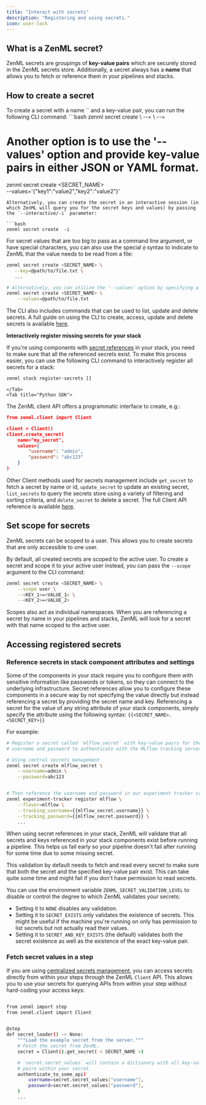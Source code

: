 ```yaml
---
title: "Interact with secrets"
description: "Registering and using secrets."
icon: user-lock
---
```


## What is a ZenML secret?

ZenML secrets are groupings of **key-value pairs** which are securely stored in the ZenML secrets store. Additionally, a secret always has a **name** that allows you to fetch or reference them in your pipelines and stacks.

## How to create a secret
<Tabs>
    <Tab title="CLI">
To create a secret with a name `<SECRET_NAME>` and a key-value pair, you can run the following CLI command:
```bash
zenml secret create <SECRET_NAME> \
    --<KEY_1>=<VALUE_1> \
    --<KEY_2>=<VALUE_2>

# Another option is to use the '--values' option and provide key-value pairs in either JSON or YAML format.
zenml secret create <SECRET_NAME> \
    --values='{"key1":"value2","key2":"value2"}'
```
Alternatively, you can create the secret in an interactive session (in which ZenML will query you for the secret keys and values) by passing the `--interactive/-i` parameter:

```bash
zenml secret create  -i
```

For secret values that are too big to pass as a command line argument, or have special characters, you can also use the special `@` syntax to indicate to ZenML that the value needs to be read from a file:

```bash
zenml secret create <SECRET_NAME> \
   --key=@path/to/file.txt \
   ...

# Alternatively, you can utilize the '--values' option by specifying a file path containing key-value pairs in either JSON or YAML format.
zenml secret create <SECRET_NAME> \
    --values=@path/to/file.txt
```

The CLI also includes commands that can be used to list, update and delete secrets. A full guide on using the CLI to create, access, update and delete secrets is available [here](https://sdkdocs.zenml.io/latest/cli/#zenml.cli--secrets-management).

**Interactively register missing secrets for your stack**

If you're using components with [secret references](/latest/versions/0.66.0/how-to/interact-with-secrets#reference-secrets-in-stack-component-attributes-and-settings) in your stack, you need to make sure that all the referenced secrets exist. To make this process easier, you can use the following CLI command to interactively register all secrets for a stack:

```bash
zenml stack register-secrets []
```

    </Tab>
    <Tab title="Python SDK">
The ZenML client API offers a programmatic interface to create, e.g.:

```JSON
from zenml.client import Client

client = Client()
client.create_secret(
    name="my_secret",
    values={
        "username": "admin",
        "password": "abc123"
    }
)
```

Other Client methods used for secrets management include `get_secret` to fetch a secret by name or id, `update_secret` to update an existing secret, `list_secrets` to query the secrets store using a variety of filtering and sorting criteria, and `delete_secret` to delete a secret. The full Client API reference is available [here](https://sdkdocs.zenml.io/latest/core%5Fcode%5Fdocs/core-client/).
    </Tab>
</Tabs>


## Set scope for secrets

ZenML secrets can be scoped to a user. This allows you to create secrets that are only accessible to one user.

By default, all created secrets are scoped to the active user. To create a secret and scope it to your active user instead, you can pass the `--scope` argument to the CLI command:

```bash
zenml secret create <SECRET_NAME> \
    --scope user \
    --<KEY_1>=<VALUE_1> \
    --<KEY_2>=<VALUE_2>
```

Scopes also act as individual namespaces. When you are referencing a secret by name in your pipelines and stacks, ZenML will look for a secret with that name scoped to the active user.

## Accessing registered secrets

### Reference secrets in stack component attributes and settings

Some of the components in your stack require you to configure them with sensitive information like passwords or tokens, so they can connect to the underlying infrastructure. Secret references allow you to configure these components in a secure way by not specifying the value directly but instead referencing a secret by providing the secret name and key. Referencing a secret for the value of any string attribute of your stack components, simply specify the attribute using the following syntax: `{{<SECRET_NAME>.<SECRET_KEY>}}`

For example:

```bash CLI
# Register a secret called `mlflow_secret` with key-value pairs for the
# username and password to authenticate with the MLflow tracking server

# Using central secrets management
zenml secret create mlflow_secret \
    --username=admin \
    --password=abc123


# Then reference the username and password in our experiment tracker component
zenml experiment-tracker register mlflow \
    --flavor=mlflow \
    --tracking_username={{mlflow_secret.username}} \
    --tracking_password={{mlflow_secret.password}} \
    ...
```

When using secret references in your stack, ZenML will validate that all secrets and keys referenced in your stack components exist before running a pipeline. This helps us fail early so your pipeline doesn't fail after running for some time due to some missing secret.

This validation by default needs to fetch and read every secret to make sure that both the secret and the specified key-value pair exist. This can take quite some time and might fail if you don't have permission to read secrets.

You can use the environment variable `ZENML_SECRET_VALIDATION_LEVEL` to disable or control the degree to which ZenML validates your secrets:

* Setting it to `NONE` disables any validation.
* Setting it to `SECRET_EXISTS` only validates the existence of secrets. This might be useful if the machine you're running on only has permission to list secrets but not actually read their values.
* Setting it to `SECRET_AND_KEY_EXISTS` (the default) validates both the secret existence as well as the existence of the exact key-value pair.

### Fetch secret values in a step

If you are using [centralized secrets management](/latest/versions/0.66.0/how-to/interact-with-secrets), you can access secrets directly from within your steps through the ZenML `Client` API. This allows you to use your secrets for querying APIs from within your step without hard-coding your access keys:

```bash

from zenml import step
from zenml.client import Client


@step
def secret_loader() -> None:
    """Load the example secret from the server."""
    # Fetch the secret from ZenML.
    secret = Client().get_secret( < SECRET_NAME >)

    # `secret.secret_values` will contain a dictionary with all key-value
    # pairs within your secret.
    authenticate_to_some_api(
        username=secret.secret_values["username"],
        password=secret.secret_values["password"],
    )
    ...
```
